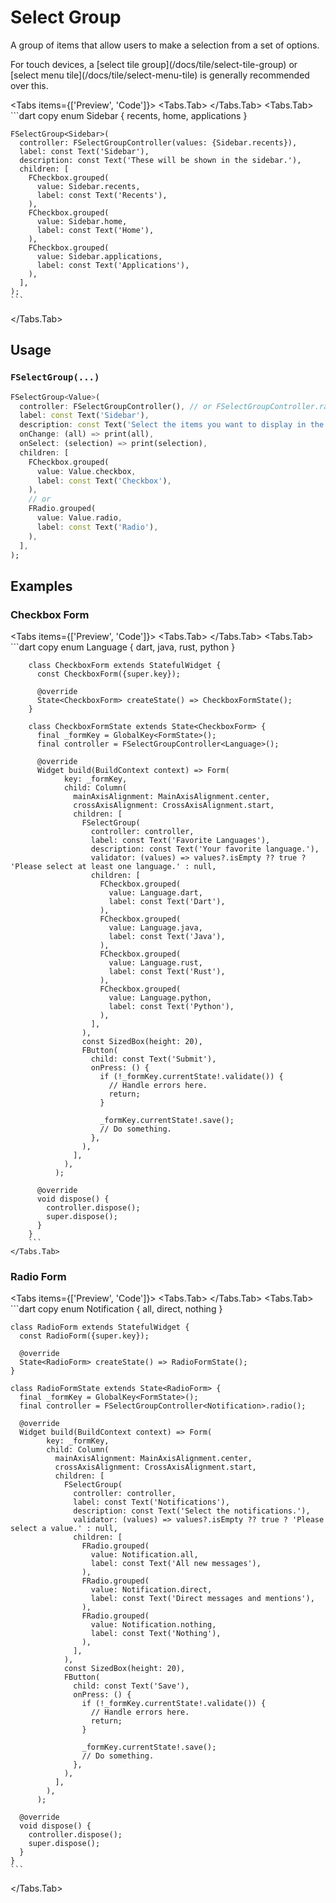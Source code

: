 
# Select Group

A group of items that allow users to make a selection from a set of options.

<LinkBadgeGroup>
    <LinkBadge label="API Reference" href="https://pub.dev/documentation/forui/latest/forui.widgets.select_group/"/>
</LinkBadgeGroup>

<Callout type="info">
    For touch devices, a [select tile group](/docs/tile/select-tile-group) or
    [select menu tile](/docs/tile/select-menu-tile) is generally recommended over this.
</Callout>

<Tabs items={['Preview', 'Code']}>
  <Tabs.Tab>
    <Widget name='select-group' variant='default' query={{}} height={300}/>
  </Tabs.Tab>
  <Tabs.Tab>
    ```dart copy
    enum Sidebar { recents, home, applications }

    FSelectGroup<Sidebar>(
      controller: FSelectGroupController(values: {Sidebar.recents}),
      label: const Text('Sidebar'),
      description: const Text('These will be shown in the sidebar.'),
      children: [
        FCheckbox.grouped(
          value: Sidebar.recents,
          label: const Text('Recents'),
        ),
        FCheckbox.grouped(
          value: Sidebar.home,
          label: const Text('Home'),
        ),
        FCheckbox.grouped(
          value: Sidebar.applications,
          label: const Text('Applications'),
        ),
      ],
    );
    ```

  </Tabs.Tab>
</Tabs>

## Usage

### `FSelectGroup(...)`

```dart copy
FSelectGroup<Value>(
  controller: FSelectGroupController(), // or FSelectGroupController.radio()
  label: const Text('Sidebar'),
  description: const Text('Select the items you want to display in the sidebar.'),
  onChange: (all) => print(all),
  onSelect: (selection) => print(selection),
  children: [
    FCheckbox.grouped(
      value: Value.checkbox,
      label: const Text('Checkbox'),
    ),
    // or
    FRadio.grouped(
      value: Value.radio,
      label: const Text('Radio'),
    ),
  ],
);
```

## Examples

### Checkbox Form

<Tabs items={['Preview', 'Code']}>
    <Tabs.Tab>
        <Widget name='select-group' variant='checkbox-form' query={{}} height={400}/>
    </Tabs.Tab>
    <Tabs.Tab>
        ```dart copy
        enum Language { dart, java, rust, python }

        class CheckboxForm extends StatefulWidget {
          const CheckboxForm({super.key});

          @override
          State<CheckboxForm> createState() => CheckboxFormState();
        }

        class CheckboxFormState extends State<CheckboxForm> {
          final _formKey = GlobalKey<FormState>();
          final controller = FSelectGroupController<Language>();

          @override
          Widget build(BuildContext context) => Form(
                key: _formKey,
                child: Column(
                  mainAxisAlignment: MainAxisAlignment.center,
                  crossAxisAlignment: CrossAxisAlignment.start,
                  children: [
                    FSelectGroup(
                      controller: controller,
                      label: const Text('Favorite Languages'),
                      description: const Text('Your favorite language.'),
                      validator: (values) => values?.isEmpty ?? true ? 'Please select at least one language.' : null,
                      children: [
                        FCheckbox.grouped(
                          value: Language.dart,
                          label: const Text('Dart'),
                        ),
                        FCheckbox.grouped(
                          value: Language.java,
                          label: const Text('Java'),
                        ),
                        FCheckbox.grouped(
                          value: Language.rust,
                          label: const Text('Rust'),
                        ),
                        FCheckbox.grouped(
                          value: Language.python,
                          label: const Text('Python'),
                        ),
                      ],
                    ),
                    const SizedBox(height: 20),
                    FButton(
                      child: const Text('Submit'),
                      onPress: () {
                        if (!_formKey.currentState!.validate()) {
                          // Handle errors here.
                          return;
                        }

                        _formKey.currentState!.save();
                        // Do something.
                      },
                    ),
                  ],
                ),
              );

          @override
          void dispose() {
            controller.dispose();
            super.dispose();
          }
        }
        ```
    </Tabs.Tab>

</Tabs>

### Radio Form

<Tabs items={['Preview', 'Code']}>
  <Tabs.Tab>
    <Widget name='select-group' variant='radio-form' query={{}} height={400}/>
  </Tabs.Tab>
  <Tabs.Tab>
    ```dart copy
    enum Notification { all, direct, nothing }

    class RadioForm extends StatefulWidget {
      const RadioForm({super.key});

      @override
      State<RadioForm> createState() => RadioFormState();
    }

    class RadioFormState extends State<RadioForm> {
      final _formKey = GlobalKey<FormState>();
      final controller = FSelectGroupController<Notification>.radio();

      @override
      Widget build(BuildContext context) => Form(
            key: _formKey,
            child: Column(
              mainAxisAlignment: MainAxisAlignment.center,
              crossAxisAlignment: CrossAxisAlignment.start,
              children: [
                FSelectGroup(
                  controller: controller,
                  label: const Text('Notifications'),
                  description: const Text('Select the notifications.'),
                  validator: (values) => values?.isEmpty ?? true ? 'Please select a value.' : null,
                  children: [
                    FRadio.grouped(
                      value: Notification.all,
                      label: const Text('All new messages'),
                    ),
                    FRadio.grouped(
                      value: Notification.direct,
                      label: const Text('Direct messages and mentions'),
                    ),
                    FRadio.grouped(
                      value: Notification.nothing,
                      label: const Text('Nothing'),
                    ),
                  ],
                ),
                const SizedBox(height: 20),
                FButton(
                  child: const Text('Save'),
                  onPress: () {
                    if (!_formKey.currentState!.validate()) {
                      // Handle errors here.
                      return;
                    }

                    _formKey.currentState!.save();
                    // Do something.
                  },
                ),
              ],
            ),
          );

      @override
      void dispose() {
        controller.dispose();
        super.dispose();
      }
    }
    ```

  </Tabs.Tab>
</Tabs>

